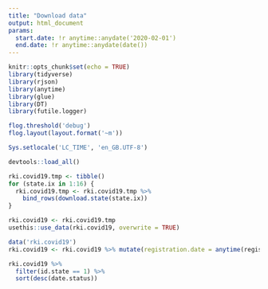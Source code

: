 ```yaml
---
title: "Download data"
output: html_document
params:
  start.date: !r anytime::anydate('2020-02-01')
  end.date: !r anytime::anydate(date())
---
```


```r
knitr::opts_chunk$set(echo = TRUE)
library(tidyverse)
library(rjson)
library(anytime)
library(glue)
library(DT)
library(futile.logger)

flog.threshold('debug')
flog.layout(layout.format('~m'))

Sys.setlocale('LC_TIME', 'en_GB.UTF-8')

devtools::load_all()
```

```r
rki.covid19.tmp <- tibble()
for (state.ix in 1:16) {
  rki.covid19.tmp <- rki.covid19.tmp %>%
    bind_rows(download.state(state.ix))
}

rki.covid19 <- rki.covid19.tmp
usethis::use_data(rki.covid19, overwrite = TRUE)
```


```r
data('rki.covid19')
rki.covid19 <- rki.covid19 %>% mutate(registration.date = anytime(registration.date / 1000))

rki.covid19 %>% 
  filter(id.state == 1) %>%
  sort(desc(date.status))
```



```r

```

